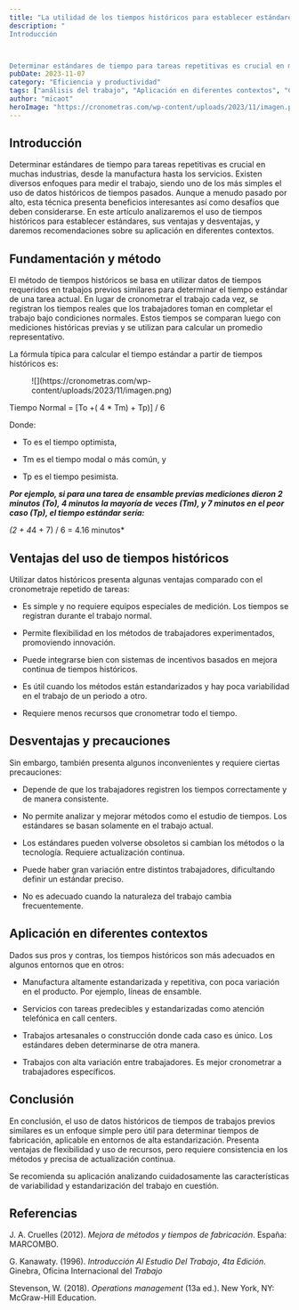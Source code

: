 ```yaml
---
title: "La utilidad de los tiempos históricos para establecer estándares de trabajo"
description: "
Introducción



Determinar estándares de tiempo para tareas repetitivas es crucial en muchas industrias, desde la manufactura hasta los servicios. Ex..."
pubDate: 2023-11-07
category: "Eficiencia y productividad"
tags: ["análisis del trabajo", "Aplicación en diferentes contextos", "Cronometraje", "Datos históricos", "Desventajas de tiempos históricos", "Estándares de tiempo", "Estudio de tiempos", "Estudio del trabajo", "manufactura", "Manufactura estandarizada", "Medición del trabajo", "mejora continua.", "Mejora de métodos y tiempos de fabricación", "Método de tiempos históricos", "Operations management.", "servicios", "Servicios con tareas estandarizadas", "Tareas repetitivas", "Tiempos históricos", "Trabajos artesanales", "Trabajos con alta variación entre trabajadores", "Ventajas de tiempos históricos"]
author: "micaot"
heroImage: "https://cronometras.com/wp-content/uploads/2023/11/imagen.png"
---
```


## Introducción

Determinar estándares de tiempo para tareas repetitivas es crucial en muchas industrias, desde la manufactura hasta los servicios. Existen diversos enfoques para medir el trabajo, siendo uno de los más simples el uso de datos históricos de tiempos pasados. Aunque a menudo pasado por alto, esta técnica presenta beneficios interesantes así como desafíos que deben considerarse. En este artículo analizaremos el uso de tiempos históricos para establecer estándares, sus ventajas y desventajas, y daremos recomendaciones sobre su aplicación en diferentes contextos.

## Fundamentación y método

El método de tiempos históricos se basa en utilizar datos de tiempos requeridos en trabajos previos similares para determinar el tiempo estándar de una tarea actual. En lugar de cronometrar el trabajo cada vez, se registran los tiempos reales que los trabajadores toman en completar el trabajo bajo condiciones normales. Estos tiempos se comparan luego con mediciones históricas previas y se utilizan para calcular un promedio representativo.

La fórmula típica para calcular el tiempo estándar a partir de tiempos históricos es:

<figure>![](https://cronometras.com/wp-content/uploads/2023/11/imagen.png)</figure>

Tiempo Normal = [To +( 4 * Tm) + Tp)] / 6

Donde:

- To es el tiempo optimista, 

- Tm es el tiempo modal o más común, y 

- Tp es el tiempo pesimista.

***Por ejemplo, si para una tarea de ensamble previas mediciones dieron 2 minutos (To), 4 minutos la mayoría de veces (Tm), y 7 minutos en el peor caso (Tp), el tiempo estándar sería:***

*(2 + 4*4 + 7) / 6 = 4.16 minutos*

## Ventajas del uso de tiempos históricos

Utilizar datos históricos presenta algunas ventajas comparado con el cronometraje repetido de tareas:

- Es simple y no requiere equipos especiales de medición. Los tiempos se registran durante el trabajo normal.

- Permite flexibilidad en los métodos de trabajadores experimentados, promoviendo innovación.

- Puede integrarse bien con sistemas de incentivos basados en mejora continua de tiempos históricos.

- Es útil cuando los métodos están estandarizados y hay poca variabilidad en el trabajo de un periodo a otro.

- Requiere menos recursos que cronometrar todo el tiempo.

## Desventajas y precauciones

Sin embargo, también presenta algunos inconvenientes y requiere ciertas precauciones:

- Depende de que los trabajadores registren los tiempos correctamente y de manera consistente.

- No permite analizar y mejorar métodos como el estudio de tiempos. Los estándares se basan solamente en el trabajo actual.

- Los estándares pueden volverse obsoletos si cambian los métodos o la tecnología. Requiere actualización continua.

- Puede haber gran variación entre distintos trabajadores, dificultando definir un estándar preciso.

- No es adecuado cuando la naturaleza del trabajo cambia frecuentemente.

## Aplicación en diferentes contextos

Dados sus pros y contras, los tiempos históricos son más adecuados en algunos entornos que en otros:

- Manufactura altamente estandarizada y repetitiva, con poca variación en el producto. Por ejemplo, líneas de ensamble.

- Servicios con tareas predecibles y estandarizadas como atención telefónica en call centers.

- Trabajos artesanales o construcción donde cada caso es único. Los estándares deben determinarse de otra manera.

- Trabajos con alta variación entre trabajadores. Es mejor cronometrar a trabajadores específicos.

## Conclusión

En conclusión, el uso de datos históricos de tiempos de trabajos previos similares es un enfoque simple pero útil para determinar tiempos de fabricación, aplicable en entornos de alta estandarización. Presenta ventajas de flexibilidad y uso de recursos, pero requiere consistencia en los métodos y precisa de actualización continua. 

Se recomienda su aplicación analizando cuidadosamente las características de variabilidad y estandarización del trabajo en cuestión. 

## Referencias

J. A. Cruelles (2012). *Mejora de métodos y tiempos de fabricación*. España: MARCOMBO.

G. Kanawaty. (1996). *Introducción Al Estudio Del Trabajo*, *4ta Edición*. Ginebra, Oficina Internacional del *Trabajo*

Stevenson, W. (2018). *Operations management* (13a ed.). New York, NY: McGraw-Hill Education.